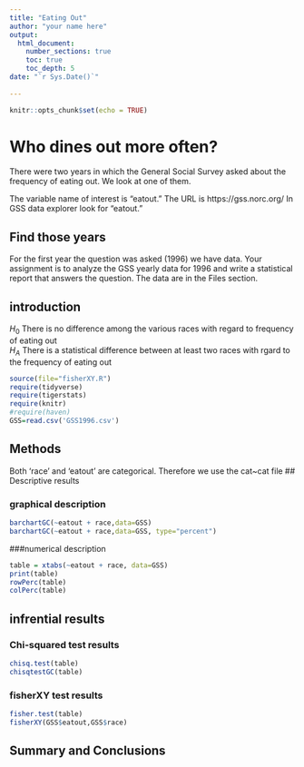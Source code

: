 ```yaml
---
title: "Eating Out"
author: "your name here"
output: 
  html_document:
    number_sections: true
    toc: true
    toc_depth: 5
date: "`r Sys.Date()`"    
    
---
```


```r
knitr::opts_chunk$set(echo = TRUE)
```

# Who dines out more often?
There were two years in which the General Social Survey asked about the frequency of eating out. We look at one of them.

The variable name of interest is "eatout."  The URL is https://gss.norc.org/ In GSS data explorer look for "eatout." 

## Find those years 
For the first year the question was asked (1996) we have data. Your assignment is to analyze the GSS yearly data for 1996 and write a statistical report that answers the question.  The data are in the Files section.   

## introduction
$H_0$ There is no difference among the various races with regard to frequency of eating out  
$H_A$ There is a statistical difference between at least two races with rgard to the frequency of eating out  


```r
source(file="fisherXY.R")
require(tidyverse)
require(tigerstats)
require(knitr)
#require(haven)
GSS=read.csv('GSS1996.csv')

```

## Methods
Both 'race' and 'eatout' are categorical. Therefore we use the cat~cat file
## Descriptive results

### graphical description
```r
barchartGC(~eatout + race,data=GSS)
barchartGC(~eatout + race,data=GSS, type="percent")

```

###numerical description 
```r
table = xtabs(~eatout + race, data=GSS)
print(table)
rowPerc(table)
colPerc(table)
```


## infrential results
### Chi-squared test results

```r
chisq.test(table)
chisqtestGC(table)
```

### fisherXY test results
```r
fisher.test(table)
fisherXY(GSS$eatout,GSS$race)
```

## Summary and Conclusions






